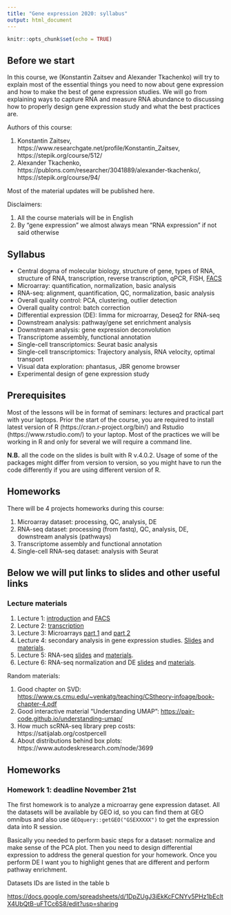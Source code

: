 ```yaml
---
title: "Gene expression 2020: syllabus"
output: html_document
---
```


```r
knitr::opts_chunk$set(echo = TRUE)
```

## Before we start

In this course, we (Konstantin Zaitsev and Alexander Tkachenko) will try to explain most of the essential things you need to now about gene expression and how to make the best of gene expression studies. We will go from explaining ways to capture RNA and measure RNA abundance to discussing how to properly design gene expression study and what the best practices are.

Authors of this course:

1. Konstantin Zaitsev, https://www.researchgate.net/profile/Konstantin_Zaitsev, https://stepik.org/course/512/
2. Alexander Tkachenko, https://publons.com/researcher/3041889/alexander-tkachenko/, https://stepik.org/course/94/


Most of the material updates will be published here.

Disclaimers:

1. All the course materials will be in English
2. By "gene expression" we almost always mean "RNA expression" if not said otherwise

## Syllabus

+ Central dogma of molecular biology, structure of gene, types of RNA, structure of RNA, transcription, reverse transcription, qPCR, FISH, <a href="https://konsolerr.github.io/gene_expression_2019/facs" target="_blank">FACS</a>
+ Microarray: quantification, normalization, basic analysis
+ RNA-seq: alignment, quantification, QC, normalization, basic analysis
+ Overall quality control: PCA, clustering, outlier detection
+ Overall quality control: batch correction
+ Differential expression (DE): limma for microarray, Deseq2 for RNA-seq
+ Downstream analysis: pathway/gene set enrichment analysis
+ Downstream analysis: gene expression deconvolution
+ Transcriptome assembly, functional annotation
+ Single-cell transcriptomics: Seurat basic analysis
+ Single-cell transcriptomics: Trajectory analysis, RNA velocity, optimal transport
+ Visual data exploration: phantasus, JBR genome browser
+ Experimental design of gene expression study

## Prerequisites

Most of the lessons will be in format of seminars: lectures and practical part with your laptops. Prior the start of the course, you are required to install latest version of R (https://cran.r-project.org/bin/) and Rstudio (https://www.rstudio.com/) to your laptop. Most of the practices we will be working in R and only for several we will require a command line.

**N.B.** all the code on the slides is built with R v.4.0.2. Usage of some of the packages might differ from version to version, so you might have to run the code differently if you are using different version of R.

## Homeworks 

There will be 4 projects homeworks during this course:

1. Microarray dataset: processing, QC, analysis, DE
2. RNA-seq dataset: processing (from fastq), QC, analysis, DE, downstream analysis (pathways)
3. Transcriptome assembly and functional annotation
4. Single-cell RNA-seq dataset: analysis with Seurat


## Below we will put links to slides and other useful links

### Lecture materials

1. Lecture 1: <a href="https://konsolerr.github.io/gene_expression_2020/intro" target="_blank">introduction</a> and <a href="https://konsolerr.github.io/gene_expression_2020/facs" target="_blank">FACS</a>
2. Lecture 2: <a href="https://konsolerr.github.io/gene_expression_2020/transcription/Transcription.pdf" target="_blank">transcription</a>
3. Lecture 3: Microarrays <a href="https://konsolerr.github.io/gene_expression_2020/microarray/microarray.html" target="_blank">part 1</a> and <a href="https://konsolerr.github.io/gene_expression_2020/microarray/microarray2.html" target="_blank">part 2</a>
4. Lecture 4: secondary analysis in gene expression studies. <a href="https://konsolerr.github.io/gene_expression_2020/secondary_analysis/" target="_blank">Slides</a> and <a href="https://konsolerr.github.io/gene_expression_2020/secondary_analysis/secondary_analysis_materials.zip" target="_blank">materials</a>.
5. Lecture 5: RNA-seq <a href="https://konsolerr.github.io/gene_expression_2020/rna-seq" target="_blank">slides</a> and <a href="https://konsolerr.github.io/gene_expression_2020/rna-seq/rna_seq_materials.zip" target="_blank">materials</a>.
6. Lecture 6: RNA-seq normalization and DE <a href="https://konsolerr.github.io/gene_expression_2020/normalization" target="_blank">slides</a> and <a href="https://konsolerr.github.io/gene_expression_2020/normalization/normalization_materials.zip" target="_blank">materials</a>.

Random materials:

1. Good chapter on SVD: <a href="https://www.cs.cmu.edu/~venkatg/teaching/CStheory-infoage/book-chapter-4.pdf" target="_blank">https://www.cs.cmu.edu/~venkatg/teaching/CStheory-infoage/book-chapter-4.pdf</a>
2. Good interactive material "Understanding UMAP": <a href="https://pair-code.github.io/understanding-umap/" target="_blank">https://pair-code.github.io/understanding-umap/</a>
3. How much scRNA-seq library prep costs: https://satijalab.org/costpercell
4. About distributions behind box plots: https://www.autodeskresearch.com/node/3699


## Homeworks

### Homework 1: deadline November 21st

The first homework is to analyze a microarray gene expression dataset. All the datasets will be available by GEO id, so you can find them at GEO omnibus and also use `GEOquery::getGEO("GSEXXXXX")` to get the expression data into R session.

Basically you needed to perform basic steps for a dataset: normalize and make sense of the PCA plot. Then you need to design differential expression to address the general question for your homework. Once you perform DE I want you to highlight genes that are different and perform pathway enrichment.

Datasets IDs are listed in the table b

<a href="https://docs.google.com/spreadsheets/d/1DpZUgJ3iEkKcFCNYv5PHz1bEcltX4UbQtB-uFTCc6S8/edit?usp=sharing" target="_blank">https://docs.google.com/spreadsheets/d/1DpZUgJ3iEkKcFCNYv5PHz1bEcltX4UbQtB-uFTCc6S8/edit?usp=sharing</a>

